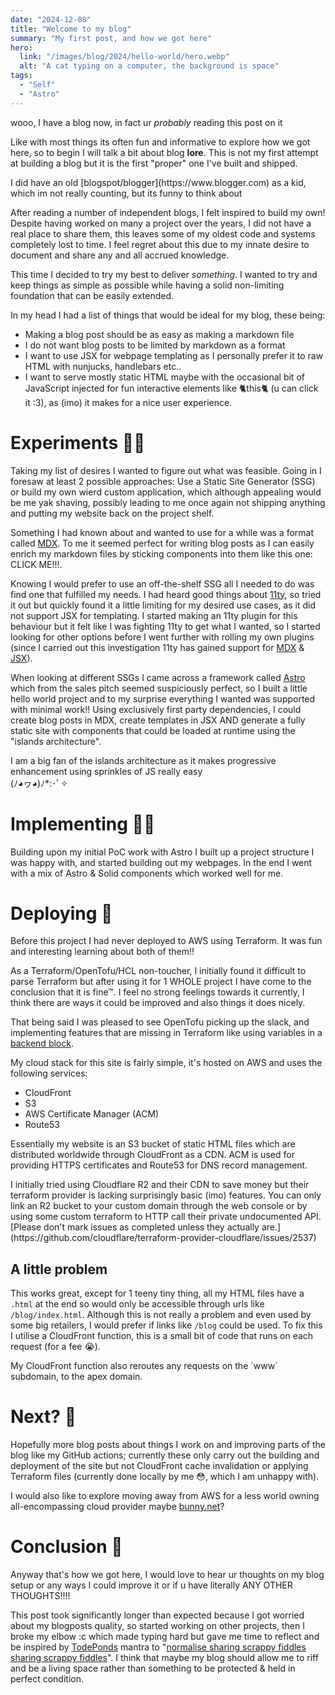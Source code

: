 ```yaml
---
date: "2024-12-08"
title: "Welcome to my blog"
summary: "My first post, and how we got here"
hero:
  link: "/images/blog/2024/hello-world/hero.webp"
  alt: "A cat typing on a computer, the background is space"
tags:
  - "Self"
  - "Astro"
---
```



wooo, I have a blog now, in fact ur _probably_ reading this post on it

Like with most things its often fun and informative to explore how we got here,
so to begin I will talk a bit about blog **lore**. This is not my first attempt
at building a blog but it is the first "proper" one I've built and shipped.

<SideNote type="note">
	I did have an old [blogspot/blogger](https://www.blogger.com) as a kid, which
	im not really counting, but its funny to think about
</SideNote>

After reading a number of independent blogs, I felt inspired to build my own!
Despite having worked on many a project over the years, I did not have a real
place to share them, this leaves some of my oldest code and systems completely
lost to time. I feel regret about this due to my innate desire to document and
share any and all accrued knowledge.

This time I decided to try my best to deliver _something_. I wanted to try and
keep things as simple as possible while having a solid non-limiting foundation
that can be easily extended.

In my head I had a list of things that would be ideal for my blog, these being:

- Making a blog post should be as easy as making a markdown file
- I do not want blog posts to be limited by markdown as a format
- I want to use JSX for webpage templating as I personally prefer it to raw HTML
  with nunjucks, handlebars etc..
- I want to serve mostly static HTML maybe with the occasional bit of JavaScript
  injected for fun interactive elements like
  <Enticing>
  	<Meowable client:load>🐈this🐈</Meowable>
  </Enticing>
  (u can click it :3), as (imo) it makes for a nice user experience.

# Experiments 👩‍🔬

Taking my list of desires I wanted to figure out what was feasible. Going in I
foresaw at least 2 possible approaches: Use a Static Site Generator (SSG) or
build my own wierd custom application, which although appealing would be me yak
shaving, possibly leading to me once again not shipping anything and putting my
website back on the project shelf.

Something I had known about and wanted to use for a while was a format called
[MDX](https://mdxjs.com/). To me it seemed perfect for writing blog posts as I
can easily enrich my markdown files by sticking components into them like this
one: <Grower client:load>CLICK ME!!!</Grower>.

Knowing I would prefer to use an off-the-shelf SSG all I needed to do was find
one that fulfilled my needs. I had heard good things about
[11ty](https://www.11ty.dev/), so tried it out but quickly found it a little
limiting for my desired use cases, as it did not support JSX for templating. I
started making an 11ty plugin for this behaviour but it felt like I was fighting
11ty to get what I wanted, so I started looking for other options before I went
further with rolling my own plugins (since I carried out this investigation 11ty
has gained support for [MDX](https://www.11ty.dev/docs/languages/mdx/) &
[JSX](https://www.11ty.dev/docs/languages/jsx/)).

When looking at different SSGs I came across a framework called
[Astro](https://astro.build/) which from the sales pitch seemed suspiciously
perfect, so I built a little hello world project and to my surprise everything I
wanted was supported with minimal work!! Using exclusively first party
dependencies, I could create blog posts in MDX, create templates in JSX AND
generate a fully static site with components that could be loaded at runtime
using the "islands architecture".

<SideNote type="note">
	I am a big fan of the islands architecture as it makes progressive enhancement
	using sprinkles of JS really easy <br /> (ﾉ◕ヮ◕)ﾉ*:･ﾟ✧
</SideNote>

# Implementing 👩‍💻

Building upon my initial PoC work with Astro I built up a project structure I
was happy with, and started building out my webpages. In the end I went with a
mix of Astro & Solid components which worked well for me.

<FileTree name="/">
	<FolderNode name="src">
		<FolderNode name="components">
			<FolderNode name="astro" />
			<FolderNode name="solid" />
		</FolderNode>
		<FolderNode name="content">
			<FolderNode name="blog">
				<FolderNode name="2024">
					<FileNode name="hello-world.mdx" note="u are here :3" />
				</FolderNode>
			</FolderNode>
		</FolderNode>
		<FolderNode name="layouts" />
		<FolderNode name="pages" />
		<FolderNode name="utils" />
	</FolderNode>
</FileTree>

# Deploying 🚀

Before this project I had never deployed to AWS using Terraform. It was fun and
interesting learning about both of them!!

As a Terraform/OpenTofu/HCL non-toucher, I initially found it difficult to parse
Terraform but after using it for 1 WHOLE project I have come to the conclusion
that it is fine™. I feel no strong feelings towards it currently, I think there
are ways it could be improved and also things it does nicely.

That being said I was pleased to see OpenTofu picking up the slack, and
implementing features that are missing in Terraform like using variables in a
[backend block](https://github.com/opentofu/opentofu/issues/388).

My cloud stack for this site is fairly simple, it's hosted on AWS and uses the
following services:

- CloudFront
- S3
- AWS Certificate Manager (ACM)
- Route53

Essentially my website is an S3 bucket of static HTML files which are
distributed worldwide through CloudFront as a CDN. ACM is used for providing
HTTPS certificates and Route53 for DNS record management.

<SideNote type="quest">
	I initially tried using Cloudflare R2 and their CDN to save money but their
	terraform provider is lacking surprisingly basic (imo) features. You can only
	link an R2 bucket to your custom domain through the web console or by using
	some custom terraform to HTTP call their private undocumented API. [Please
	don't mark issues as completed unless they actually
	are.](https://github.com/cloudflare/terraform-provider-cloudflare/issues/2537)
</SideNote>

## A little problem

This works great, except for 1 teeny tiny thing, all my HTML files have a
`.html` at the end so would only be accessible through urls like
`/blog/index.html`. Although this is not really a problem and even used by some
big retailers, I would prefer if links like `/blog` could be used. To fix this I
utilise a CloudFront function, this is a small bit of code that runs on each
request (for a fee 😭).

<SideNote type="note">
	My CloudFront function also reroutes any requests on the `www` subdomain, to
	the apex domain.
</SideNote>

# Next? 🤔

Hopefully more blog posts about things I work on and improving parts of the blog
like my GitHub actions; currently these only carry out the building and
deployment of the site but not CloudFront cache invalidation or applying
Terraform files (currently done locally by me 😳, which I am unhappy with).

I would also like to explore moving away from AWS for a less world owning
all-encompassing cloud provider maybe [bunny.net](https://bunny.net)?

# Conclusion 🥳

Anyway that's how we got here, I would love to hear ur thoughts on my blog setup
or any ways I could improve it or if u have literally ANY OTHER THOUGHTS!!!!

This post took significantly longer than expected because I got worried about my
blogposts quality, so started working on other projects, then I broke my elbow
:c which made typing hard but gave me time to reflect and be inspired by
[TodePonds](https://mas.to/@TodePond) mantra to
"[normalise sharing scrappy fiddles sharing scrappy fiddles](https://www.todepond.com/sky/sharing-scrappy-fiddles-is-hard/)".
I think that maybe my blog should allow me to riff and be a living space rather
than something to be protected & held in perfect condition.
